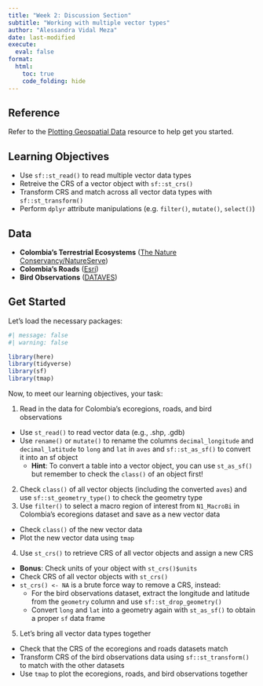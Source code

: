 ```yaml
---
title: "Week 2: Discussion Section"
subtitle: "Working with multiple vector types"
author: "Alessandra Vidal Meza"
date: last-modified
execute: 
  eval: false
format:
  html:
    toc: true
    code_folding: hide
---
```


:::{.callout-tip icon=true}
## Reference

Refer to the [Plotting Geospatial Data](course-materials/resources/plotting.qmd) resource to help get you started.
:::

## Learning Objectives

- Use `sf::st_read()` to read multiple vector data types
- Retreive the CRS of a vector object with `sf::st_crs()`
- Transform CRS and match across all vector data types with `sf::st_transform()`
- Perform `dplyr` attribute manipulations (e.g. `filter()`, `mutate()`, `select()`)

## Data

- **Colombia's Terrestrial Ecosystems** ([The Nature Conservancy/NatureServe](https://databasin.org/datasets/e4ebf6df95094104a05c68b72a8b3e55/))
- **Colombia's Roads** ([Esri](https://databasin.org/datasets/d383d26773fe4524b5a69e957f2befd6/))
- **Bird Observations** ([DATAVES](https://doi.org/10.15472/iqnpse))

## Get Started

Let's load the necessary packages:

```r
#| message: false
#| warning: false

library(here)
library(tidyverse)
library(sf)
library(tmap)
```

Now, to meet our learning objectives, your task:

1. Read in the data for Colombia's ecoregions, roads, and bird observations
  - Use `st_read()` to read vector data (e.g., .shp, .gdb)
  - Use `rename()` or `mutate()` to rename the columns `decimal_longitude` and `decimal_latitude` to `long` and `lat` in `aves` and `sf::st_as_sf()` to convert it into an sf object
    - **Hint**: To convert a table into a vector object, you can use `st_as_sf()` but remember to check the `class()` of an object first!
2. Check `class()` of all vector objects (including the converted `aves`) and use `sf::st_geometry_type()` to check the geometry type
3. Use `filter()` to select a macro region of interest from `N1_MacroBi` in Colombia's ecoregions dataset and save as a new vector data
  - Check `class()` of the new vector data
  - Plot the new vector data using `tmap`
4. Use `st_crs()` to retrieve CRS of all vector objects and assign a new CRS
  - **Bonus**: Check units of your object with `st_crs()$units`
  - Check CRS of all vector objects with `st_crs()`
  - `st_crs() <- NA` is a brute force way to remove a CRS, instead:
    - For the bird observations dataset, extract the longitude and latitude from the `geometry` column and use `sf::st_drop_geometry()`
    - Convert `long` and `lat` into a geometry again with `st_as_sf()` to obtain a proper `sf` data frame
5. Let's bring all vector data types together
  - Check that the CRS of the ecoregions and roads datasets match
  - Transform CRS of the bird observations data using `sf::st_transform()` to match with the other datasets
  - Use `tmap` to plot the ecoregions, roads, and bird observations together